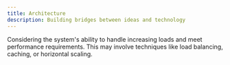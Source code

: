 ```yaml
---
title: Architecture
description: Building bridges between ideas and technology
---
```


Considering the system's ability to handle increasing loads and meet performance requirements.
This may involve techniques like load balancing, caching, or horizontal scaling.
